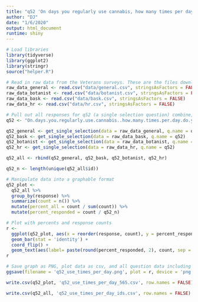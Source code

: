 ```yaml
---
title: "q52 'On days you regularly use cannabis, how many times per day do you use cannabis?' National Veterans"
author: "DJ"
date: "1/6/2020"
output: html_document
runtime: shiny
---
```


```r
# Load libraries
library(tidyverse)
library(ggplot2)
library(stringr)
source("helper.R")
```

```r
# Read in raw data from the Veterans surveys. These are the files downloaded from survey monkey saved as a .csv
raw_data_general <- read.csv("data/general.csv", stringsAsFactors = FALSE)
raw_data_botanist <- read.csv("data/botanist.csv", stringsAsFactors = FALSE)
raw_data_bask <- read.csv("data/bask.csv", stringsAsFactors = FALSE)
raw_data_hr <- read.csv("data/hr.csv", stringsAsFactors = FALSE)
```

```r
# Pull out all responses for q52 (a single selection question) combine, then determine 'question n'
q52 <- "On.days.you.regularly.use.cannabis..how.many.times.per.day.do.you.use.cannabis."

q52_general <- get_single_selection(data = raw_data_general, q.name = q52)
q52_bask <- get_single_selection(data = raw_data_bask, q.name = q52)
q52_botanist <- get_single_selection(data = raw_data_botanist, q.name = q52)
q52_hr <- get_single_selection(data = raw_data_hr, q.name = q52)

q52_all <- rbind(q52_general, q52_bask, q52_botanist, q52_hr)

q52_n <- length(unique(q52_all$id))
```

```r
# Manipulate data into a graphable format
q52_plot <- 
  q52_all %>%
  group_by(response) %>%
  summarize(count = n()) %>%
  mutate(percent_all = count / sum(count)) %>%
  mutate(percent_responded = count / q52_n)
```

```r
# Plot with percents and response counts
r <- 
  ggplot(q52_plot, aes(x = reorder(response, count), y = percent_responded)) +
  geom_bar(stat = 'identity') +
  coord_flip() +
  geom_text(aes(label= paste(round(percent_responded, 2), count, sep = "***")))
r
```

```r
# Save graph as PNG, plot data as csv, and all question data including response IDs as csv (save question n and N at end of plot file as "_x.x")
ggsave(filename = 'q52_use_times_per_day.png', plot = r, device = 'png')

write.csv(q52_plot, 'q52_use_times_per_day_565.csv', row.names = FALSE)

write.csv(q52_all, 'q52_use_times_per_day_ids.csv', row.names = FALSE)
```
